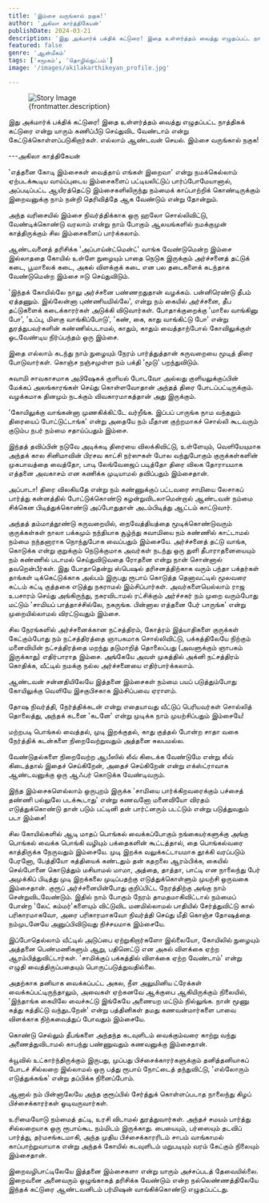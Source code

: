 ```yaml
---
title: 'இம்சை வருங்கால் நகுக!'
author: 'அகிலா கார்த்திகேயன்'
publishDate: 2024-03-21
description: 'இது அக்மார்க் பக்திக் கட்டுரை! இதை உள்ளர்த்தம் வைத்து எழுதப்பட்ட நாத்திகக் கட்டுரை என்று...'
featured: false
genre: 'ஆன்மீகம்'
tags: ['சமூகம்', 'தொழில்நுட்பம்']
image: '/images/akilakarthikeyan_profile.jpg'

---
```

<figure>
  <img src={frontmatter.image} alt="Story Image" class="w-full rounded-lg shadow-lg" />
  <figcaption class="text-gray-600 text-sm mt-2">{frontmatter.description}</figcaption>
</figure>

இது அக்மார்க் பக்திக் கட்டுரை! இதை உள்ளர்த்தம் வைத்து எழுதப்பட்ட நாத்திகக் கட்டுரை என்று யாரும் கணிப்பீடு செய்துவிட வேண்டாம் என்று கேட்டுக்கொள்ளப்படுகிறார்கள். எல்லாம் ஆண்டவன் செயல்.
இம்சை வருங்கால் நகுக!

---அகிலா காத்திகேயன்

'எத்தனை கோடி இம்சைகள் வைத்தாய் எங்கள் இறைவா' என்று நமக்கெல்லாம் ஏற்படக்கூடிய வாய்ப்புடைய இம்சைகளைப் பட்டியலிட்டுப் பார்ப்போமேயானால், அப்படிப்பட்ட ஆயிரத்தெட்டு இம்சைகளிலிருந்து நம்மைக் காப்பாற்றிக் கொண்டிருக்கும் இறைவனுக்கு நாம் நன்றி தெரிவித்தே ஆக வேண்டும் என்று தோன்றும்.

அந்த வரிசையில் இம்சை நிவர்த்திக்காக ஒரு ஹலோ சொல்லிவிட்டு, வேண்டிக்கொண்டு வரலாம் என்று நாம் போகும் ஆலயங்களில் நமக்குமுன் காத்திருக்கும் சில இம்சைகளைப் பார்க்கலாம்.

ஆண்டவனைத் தரிசிக்க 'அப்பாய்ன்ட்மென்ட்' வாங்க வேண்டுமென்ற இம்சை இல்லாததை கோயில் உள்ளே நுழையும் பாதை நெடுக இருக்கும் அர்ச்சனைத் தட்டுக் கடை, பூமாலைக் கடை, அகல் விளக்குக் கடை என பல தடைகளைக் கடந்தாக வேண்டுமென்ற இம்சை ஈடு செய்துவிடும்.

'இந்தக் கோயில்லே நாலு அர்ச்சனை பண்ணறதுதான் வழக்கம். பன்னிரெண்டு தீபம் ஏத்தணும். இல்லேன்னா புண்ணியமில்லே', என்று நம் கையில் அர்ச்சனை, தீப தட்டுகளைக் கடைக்காரர்கள் அடுக்கி விடுவார்கள்.
போதாக்குறைக்கு 'மாலை வாங்கினு போ', 'உப்பு, மிளகு வாங்கிப்போடு', 'கண், கை, காது வாங்கிட்டு போ' என்று துரத்துபவர்களின் கண்ணில்படாமல், காதும், காதும் வைத்தாற்போல் கோவிலுக்குள் ஓடவேண்டிய நிர்ப்பந்தம் ஒரு இம்சை.

இதை எல்லாம் கடந்து நாம் நுழையும் நேரம் பார்த்துத்தான் கருவறையை மூடித் திரை போடுவார்கள். கொஞ்ச நஞ்சமுள்ள நம் பக்தி 'மூடு' பறந்துவிடும்.

சுவாமி சாவகாசமாக அபிஷேகக் குளியல் போடவோ அல்லது குளியலுக்குப்பின் மேக்கப் அலங்காரங்கள் செய்து கொள்ளவோதான் அந்தத் திரை போடப்பட்டிருக்கும். வழக்கமாக தினமும் நடக்கும் விவகாரமாகத்தான் அது இருக்கும்.

'கோயிலுக்கு வாங்கன்னா முணகிக்கிட்டே வர்றீங்க. இப்பப் பாருங்க நாம வந்ததும் திரையைப் போட்டுட்டாங்க' என்று அதையே நம் மீதான குற்றமாகச் சொல்லி கூடவரும் குடும்ப நபர் நம்மை சதாய்ப்பதும் இம்சை.

இந்தத் தவிப்பின் நடுவே அடிக்கடி திரையை விலக்கிவிட்டு, உள்ளேயும், வெளியேயுமாக அந்தக் கால சினிமாவின் பிரசவ காட்சி நர்ஸுகள் போல வந்துபோகும் குருக்கள்களின் முகபாவத்தை வைத்தோ, பாடி லேங்வேஜைப் படித்தோ திரை விலக தோராயமாக எத்தனை அவகாசம் என கணிக்க முடியாமல் தவிப்பதும் இம்சைதான்.

அப்பாடா! திரை விலகியதே என்று நம் கண்ணுக்குப் பட்டவரை சாமியை லேசாகப் பார்த்து கன்னத்தில் போட்டுக்கொண்டு கழன்றுவிடலாமென்றால் ஆண்டவன் நம்மை சிக்கென பிடித்துக்கொண்டு அப்போதுதான் அடம்பிடித்து ஆட்டம் காட்டுவார்.

அந்தத் தம்மாத்தூண்டு கருவறையில், நைவேத்தியத்தை மூடிக்கொண்டுவரும் குருக்கள்கள் நாலா பக்கமும் நந்தியாக சூழ்ந்து சுவாமியை நம் கண்ணில் காட்டாமல் நம்மை நந்தனாராக நொந்துபோக வைப்பதும் இம்சையே.
அர்ச்சனைத் தட்டு வாங்க, கொடுக்க என்று குறுக்கும் நெடுக்குமாக அவர்கள் நடந்து ஒரு துளி தீபாராதனையையும் நம் கண்ணில் படாமல் செய்துவிடுவதை ரோதனை என்று நான் சொன்னால் தவறென்பீர்கள்.
இது போதாதென்று ஸ்பெஷல் தரிசனத்திற்காக வரும் பந்தா பக்தர்கள் தாங்கள் டிக்கெட்டுக்காக அல்பம் இருபது ரூபாய் கொடுத்த தெனாவட்டில் மூலவரை கட்டம் கட்டி குத்தகை எடுத்து நகராமல் இம்சிப்பார்கள்.
அவர்களையெல்லாம் ராஜ உபசாரம் செய்து அங்கிருந்து, நகரவிடாமல் ரட்சிக்கும் அர்ச்சகர் நம் முறை வரும்போது மட்டும் 'சாமியப் பாத்தாச்சில்லே, நகருங்க. பின்னால எத்தனை பேர் பாருங்க' என்று முறையில்லாமல் விரட்டுவதும் இம்சை.

சில நேரங்களில் அர்ச்சனைக்கான நட்சத்திரம், கோத்ரம் இத்யாதிகளை குருக்கள் கேட்கும்போது நம் நட்சத்திரத்தை ஞாபகமாக சொல்லிவிட்டு, பக்கத்திலேயே நிற்கும் மனைவியின் நட்சத்திரத்தை மறந்து தடுமாறித் தொலைப்பது (அவளுக்கும் ஞாபகம் இருக்காது) எதிர்பாராத இம்சை. அங்கேயே அவள் முகத்தில் அக்னி நட்சத்திரம் கொதிக்க, வீட்டில் நமக்கு நல்ல அர்ச்சனையை எதிர்பார்க்கலாம்.

ஆண்டவன் சன்னதியிலேயே இத்தனை இம்சைகள் நம்மை பயப் படுத்தும்போது கோயிலுக்கு வெளியே இசகுபிசகாக இம்சிப்பவை ஏராளம்.

தோஷ நிவர்த்தி, நேர்த்திக்கடன் என்று எதையாவது வீட்டுப் பெரியவர்கள் சொல்லித் தொலைத்து, அந்தக் கடனை 'கடனே' என்று முடிக்க நாம் முயற்சிப்பதும் இம்சையே!

மற்றபடி பொங்கல் வைத்தல், முடி இறக்குதல், காது குத்தல் போன்ற சாதா வகை நேர்த்திக் கடன்களை நிறைவேற்றுவதும் அத்தனை சுலபமல்ல.

வேண்டுதல்களை நிறைவேற்ற ஆபீஸில் லீவ் கிடைக்க வேண்டுமே என்று லீவ் கிடைத்தால் இதைச் செய்கிறேன், அதைச் செய்கிறேன் என்று எக்ஸ்ட்ராவாக ஆண்டவனுக்கு ஒரு ஆஃபர் கொடுக்க வேண்டிவரும்.

இந்த இம்சைகளெல்லாம் ஒருபுறம் இருக்க 'சாமியை பார்க்கிறவரைக்கும் பச்சைத் தண்ணி பல்லுலே படக்கூடாது' என்று கணவனோ மனைவியோ விரதம் எடுத்துக்கொண்டு தான் படும் பட்டினி தன் பார்ட்னரும் படட்டும் என்று படுத்துவதும் படா இம்சை!

சில கோயில்களில் ஆடி மாதப் பொங்கல் வைக்கப்போகும் நங்கையர்களுக்கு அங்கு பொங்கல் வைக்க பொங்கி வழியும் பக்தைகளின் கூட்டத்தால், தை பொங்கல்வரை காத்திருக்க நேருவதும் இம்சையே.
முடி இறக்க வலுக்கட்டாயமாக தூக்கி வரப்படும் பேரனோ, பேத்தியோ கத்தியைக் கண்டதும் தன் கதறலை ஆரம்பிக்க, கையில் செல்போனை கொடுத்தும் மசியாமல் மாமா, அத்தை, தாத்தா, பாட்டி என நாலைந்து பேர் அமுக்கிப் பிடித்து முடி இறக்கலை முடிப்பதற்கு எடுத்துக்கொள்ளும் முயற்சி ஒருவகை இம்சைதான்.
குரூப் அர்ச்சனையின்போது குறிப்பிட்ட நேரத்திற்கு அங்கு நாம் சென்றுவிடவேண்டும். இதில் நாம் போகும் நேரம் தாமதமாகிவிட்டால் நம்மைப் போன்ற 'லேட் கம்மர்'களையும் விட்டுவிட மனமில்லாமல் பாதியில் சேர்த்துவிட்டு கால் பரிகாரமாகவோ, அரை பரிகாரமாகவோ நிவர்த்தி செய்து மீதி கொஞ்ச தோஷத்தை நம்முடனேயே அனுப்பிவிடுவது நிச்சயமாக இம்சையே.

இப்போதெல்லாம் வீட்டில் அடுப்பை ஏற்றுகிறார்களோ இல்லையோ, கோயிலில் நுழையும் அத்தனை பெண்மணிகளும் ஆறு, பதினெட்டு என அகல் விளக்கை ஏற்ற ஆரம்பித்துவிட்டார்கள். 'சாமிக்குப் பக்கத்தில் விளக்கை ஏற்ற வேண்டாம்' என்று எழுதி வைத்திருப்பதையும் பொருட்படுத்துவதில்லை.

அதற்காக தனியாக வைக்கப்பட்ட அகல, நீள அலுமினிய ட்ரேக்கள் வைக்கப்பட்டிருந்தாலும், அவைகள் ஏற்கனவே ஆக்குபை ஆகியிருக்கும் நிலையில், 'இந்தாங்க கையிலே வைச்சுட்டு இங்கேயே அணையற மட்டும் நில்லுங்க. நான் மூணு சுத்து சுத்திட்டு வந்துடறேன்' என்று பத்தினிகள் தமது கணவன்மார்களை பாவை விளக்காக நிற்கவைத்துப் போவதும் இம்சையே.

கொண்டு செல்லும் தீபங்களை அந்தந்த கடவுளிடம் வைக்கும்வரை காற்று வந்து அணைத்துவிடாமல் காபந்து பண்ணுவதும் கணவனுக்கு இம்சைதான்.

க்யூவில் உட்கார்ந்திருக்கும் இருபது, முப்பது பிச்சைக்காரர்களுக்கும் தனித்தனியாகப் போடச் சில்லறை இல்லாமல் ஒரு பத்து ரூபாய் நோட்டைத் தந்துவிட்டு, 'எல்லோரும் எடுத்துக்கங்க' என்று தப்பிக்க நினைப்போம்.

ஆனால் நம் பின்னாலேயே அந்த குரூப்பில் சேர்த்துக் கொள்ளப்படாத நாலைந்து கிழப் பிச்சைக்காரர்கள் ஓடிவருவார்கள்.

உரிமையோடு நம்மைத் தட்டி, உரசி விடாமல் துரத்துவார்கள். அந்தச் சமயம் பார்த்து சில்லறையாக ஒரு ரூபாய்கூட நம்மிடம் இருக்காது. பையையும், பர்ஸையும் தடவிப் பார்த்து, தர்மசங்கடமாகி, அந்த முதிய பிச்சைக்காரரிடம் சாபம் வாங்காமல் காப்பாற்றுவாயாக என்று அந்தக் கோயில் கடவுளிடம் மறுபடியும் வரம் கேட்கும் நிலையும் இம்சைதான்.

இறைவழிபாட்டிலேயே இத்தனை இம்சைகளா என்று யாரும் அச்சப்படத் தேவையில்லை.
இறைவனை அனைவரும் ஒழுங்காகத் தரிசிக்க வேண்டும் என்ற நல்லெண்ணத்திலேயே இந்தக் கட்டுரை ஆண்டவனிடம் பர்மிஷன் வாங்கிக்கொண்டு எழுதப்பட்டது.
